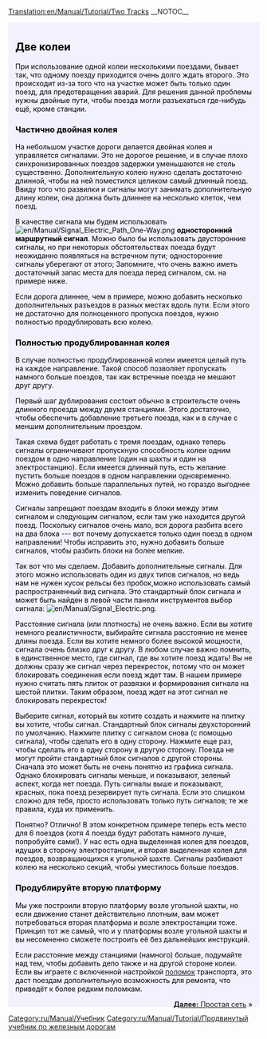 [[Translation:en/Manual/Tutorial/Two Tracks]]
__NOTOC__
{{ru/Перевод|en/Manual/Tutorial/Two Tracks|99}}
{{en/Tabs|3|2
|ru/Manual/Tutorial/Две платформы|1. Две платформы<!--
-->|ru/Manual/Tutorial/Две колеи|2. Две колеи<!--
-->|ru/Manual/Tutorial/Простая сеть|3. Простая сеть}}
<div style="padding:.5em 1em 1em 1em; border-top:none; background-color:#f1f2fe; color:#000;">
{{ru/Manual/Tutorial/Учебник}}
== Две колеи ==
При использование одной колеи несколькими поездами, бывает так, что одному поезду приходится очень долго ждать второго. Это происходит из-за того что на участке может быть только один поезд, для предотвращения аварий.
Для решения данной проблемы нужны двойные пути, чтобы поезда могли разъехаться где-нибудь ещё, кроме станции.

=== Частично двойная колея ===
На небольшом участке дороги делается двойная колея и управляется сигналами. Это не дорогое решение, и в случае плохо синхронизированных поездов задержки уменьшаются не столь существенно.
Дополнительную колею нужно сделать достаточно длинной, чтобы на ней поместился целиком самый длинный поезд. Ввиду того что развилки и сигналы могут занимать дополнительную длину колеи, она должна быть длиннее на несколько клеток, чем поезд.

В качестве сигнала мы будем использовать [[File:en/Manual/Signal Electric Path One-Way.png]] '''односторонний маршрутный сигнал'''. Можно было бы использовать двусторонние сигналы, но при некоторых обстоятельствах поезда будут неожиданно появляться на встречном пути; односторонние сигналы уберегают от этого; Запомните, что очень важно иметь достаточный запас места для поезда перед сигналом, см. на примере ниже.

{{en/Phototable|[[File:en/Manual/Tutorial/Tutorial passing siding.png|400px]]|Разъезд (щёлкните для увеличения)|none}}

Если дорога длиннее, чем в примере, можно добавить несколько дополнительных разъездов в разных местах вдоль пути. Если этого не достаточно для полноценного пропуска поездов, нужно полностью продублировать всю колею.

=== Полностью продублированная колея  ===
В случае полностью продублированной колеи имеется целый путь на каждое направление. Такой способ позволяет пропускать намного больше поездов, так как встречные поезда не мешают друг другу.  

Первый шаг дублирования состоит обычно в строительсте очень длинного проезда между двумя станциями. Этого достаточно, чтобы обеспечить добавление третьего поезда, как и в случае с меншим дополнительным проездом.

{{en/Phototable|[[File:en/Manual/Tutorial/Tutorial three trains.png|400px]]|Путь, полностью продублированный, и третий поезд (щёлкните для увеличения)|none}}

Такая схема будет работать с тремя поездам, однако теперь сигналы ограничивают пропускную способность колеи одним поездом в одно направление (один на шахты и один на электростанцию). Если имеется длинный путь, есть желание пустить больше поездов в одном направлении одновременно. Можно добавить больше параллельных путей, но гораздо выгоднее изменить поведение сигналов.

Сигналы запрещают поездам входить в блоки между этим сигналом и следующим сигналом, если там уже находится другой поезд. Поскольку сигналов очень мало, вся дорога разбита всего на два блока --- вот почему допускается только один поезд в одном направлении! Чтобы исправить это, нужно добавить больше сигналов, чтобы разбить блоки на более мелкие.

Так вот что мы сделаем. Добавить дополнительные сигналы. Для этого можно использовать один из двух типов сигналов, но ведь нам не нужен кусок рельсы без пробок,можно использовать самый распространенный вид сигнала. Это стандартный блок сигнала и может быть найден в левой части панели инструментов выбор сигнала: [[File:en/Manual/Signal Electric.png]].

Расстояние сигнала (или плотность) не очень важно. Если вы хотите немного реалистичности, выбирайте сигнала расстояние не менее длины поезда. Если вы хотите немного более высокой мощности, сигнала очень близко друг к другу. В любом случае важно помнить, в единственное место, где сигнал, где вы хотите поезд ждать! Вы не должны сразу же сигнал через перекресток, потому что он может блокировать соединения если поезд ждет там. В нашем примере нужно считать пять плиток от развязки и формирования сигнала на шестой плитки. Таким образом, поезд ждет на этот сигнал не блокировать перекресток!

Выберите сигнал, который вы хотите создать и нажмите на плитку вы хотите, чтобы сигнал. Стандартный блок сигналы двухсторонний по умолчанию. Нажмите плитку с сигналом снова (с помощью сигнала), чтобы сделать его в одну сторону. Нажмите еще раз, чтобы сделать его в одну сторону в другую сторону. Поезда не могут пройти стандартный блок сигналов с другой стороны. Сначала это может быть не очень понятно из графика сигнала. Однако блокировать сигналы меньше, и показывают, зеленый аспект, когда нет поезда. Путь сигналы выше и показывают, красных, пока поезд резервирует путь сигнала. Если это слишком сложно для тебя, просто использовать только путь сигналов; те же правила, куда их применить.

{{en/Phototable|[[File:en/Manual/Tutorial/Tutorial intermediate signals.png|400px]]|Двойная колея с промежуточными сигналами. Путевые сигналы также будуь работать на этих позициях (щёлкните для увеличения)|none}}

Понятно? Отлично! В этом конкретном примере теперь есть место для 6 поездов (хотя 4 поезда будут работать намного лучше, попробуйте сами!). У нас есть одна выделенная колея для поездов, идущих в сторону электростанции, и вторая выделенная колея для поездов, возвращающихся к угольной шахте. Сигналы разбивают колею на несколько секций, чтобы уместилось больше поездов.

=== Продублируйте вторую платформу ===
Мы уже построили вторую платформу возле угольной шахты, но если движение станет действительно плотным, вам может потребоваться вторая платформа и возле электростанции тоже. Принцип тот же самый, что и у платформы возле угольной шахты и вы несомненно сможете построить её без дальнейших инструкций.

{{en/Phototable|[[File:en/Manual/Tutorial/Tutorial two platforms both ends.png|400px]]|Вторая платформа возле электростанции (щёлкните для увеличения)|none}}

Если расстояние между станциями (намного) больше, подумайте над тем, чтобы добавить депо также и на другой стороне колеи. Если вы играете с включенной настройкой [[ru/Archive/Manual/Поломки|поломок]] транспорта, это даст поездам дополнительную возможность для ремонта, что приведёт к более редким поломкам.

<span style="float: right">[[ru/Manual/Tutorial/Простая сеть|'''Далее:''' Простая сеть]] &raquo;</span>
</div>
[[Category:ru/Manual/Учебник]]
[[Category:ru/Manual/Tutorial/Продвинутый учебник по железным дорогам]]
